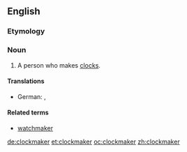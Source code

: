 ==English==

===Etymology===
{{compound|clock|maker}}

===Noun===
{{en-noun}}

# A person who makes [[clock]]s.

====Translations====
{{trans-top|person who makes clocks}}
* German: {{t+|de|Uhrmacher|m}}, {{t+|de|Uhrmacherin|f}}
{{trans-mid}}
{{trans-bottom}}

====Related terms====
* [[watchmaker]]

[[de:clockmaker]]
[[et:clockmaker]]
[[oc:clockmaker]]
[[zh:clockmaker]]